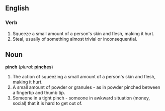 ==English==

===Verb===
{{en-infl-reg-consonant|pinch||}}
# Squeeze a small amount of a person's skin and flesh, making it hurt.
# Steal, usually of something almost trivial or inconsequential.

==Noun==
'''pinch'''  (''plural:'' '''[[pinches]]''')
# The action of squeezing a small amount of a person's skin and flesh, making it hurt.
# A small amount of powder or granules - as in powder pinched between a fingertip and thumb tip.
# Someone in a tight pinch - someone in awkward situation (money, social) that it is hard to get out of.